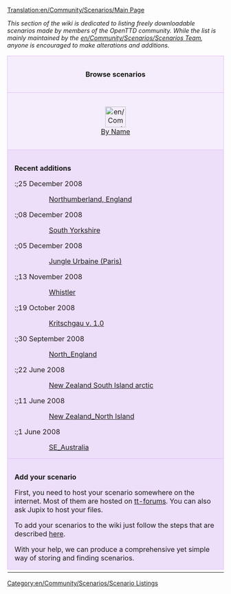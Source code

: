 [[Translation:en/Community/Scenarios/Main Page]]


''This section of the wiki is dedicated to listing freely downloadable scenarios made by members of the OpenTTD community. While the list is mainly maintained by the [[en/Community/Scenarios/Scenarios Team]], anyone is encouraged to make alterations and additions.''

{{en/-}}

{| cellspacing="3" class="mainpagetable" align="center" width="100%"
|- valign="top" 
|colspan="7" style="font-size: 100%; BACKGROUND-COLOR: #F5EDFC; border: 1px solid #E1BBFF; margin: 0; padding: 1em; text-align: center"|<font size="3">'''Browse scenarios'''</font>
|-
|style="font-size: 100%; BACKGROUND-COLOR: #F5EDFC; border: 1px solid #E1BBFF; margin: 0; padding: 1em; text-align: center; width:14%"|[[File:en/Community/Scenarios/Scnlist-alphabetical.png|48px]]<br />[[en/Community/Scenarios/List|By Name]]
|style="font-size: 100%; BACKGROUND-COLOR: #F5EDFC; border: 1px solid #E1BBFF; margin: 0; padding: 1em; text-align: center; width:14%"|[[File:en/Community/Scenarios/Scnlist-difficulty.png|48px]]<br />[[en/Community/Scenarios/Difficulty/Main Page|By Difficulty]]
|style="font-size: 100%; BACKGROUND-COLOR: #F5EDFC; border: 1px solid #E1BBFF; margin: 0; padding: 1em; text-align: center; width:14%"|[[File:en/Community/Scenarios/Scnlist-industries.png|48px]]<br />[[en/Community/Scenarios/Industry Density/Main Page|By Quantity of Industries]]
|style="font-size: 100%; BACKGROUND-COLOR: #F5EDFC; border: 1px solid #E1BBFF; margin: 0; padding: 1em; text-align: center; width:14%"|[[File:en/Community/Scenarios/Scnlist-relief.png|48px]]<br />[[en/Community/Scenarios/Relief/Main Page|By Relief]]
|style="font-size: 100%; BACKGROUND-COLOR: #F5EDFC; border: 1px solid #E1BBFF; margin: 0; padding: 1em; text-align: center; width:14%"|[[File:en/Community/Scenarios/Scnlist-setting.png|48px]]<br />[[en/Community/Scenarios/Climate/Main Page|By Setting]]
|style="font-size: 100%; BACKGROUND-COLOR: #F5EDFC; border: 1px solid #E1BBFF; margin: 0; padding: 1em; text-align: center; width:14%"|[[File:en/Community/Scenarios/Scnlist-size.png|48px]]<br />[[en/Community/Scenarios/Size/Main Page|By Size]]
|style="font-size: 100%; BACKGROUND-COLOR: #F5EDFC; border: 1px solid #E1BBFF; margin: 0; padding: 1em; text-align: center; width:14%"|[[File:en/Community/Scenarios/Scnlist-realworld.png|48px]]<br />[[en/Community/Scenarios/Real World|Based on Real World]]
|-
|colspan="7" style="font-size: 100%; BACKGROUND-COLOR: #EDDEFA; border: 1px solid #E1BBFF; margin: 0; padding: 1em 1em 0em 1em; text-align: left;"|

<font size="3">'''Recent additions'''</font>

:;25 December 2008
::[[en/Community/Scenarios/Northumberland, England|Northumberland, England]]

:;08 December 2008
::[[en/Community/Scenarios/South Yorkshire|South Yorkshire]]

:;05 December 2008
::[[en/Jungle Urbaine (Paris)|Jungle Urbaine (Paris)]]

:;13 November 2008
::[[en/Community/Scenarios/Whistler|Whistler]]

:;19 October 2008
::[[en/Community/Scenarios/Kritschgau|Kritschgau v. 1.0]]

:;30 September 2008
::[[en/Community/Scenarios/North England|North_England]] 

:;22 June 2008
::[[en/Community/Scenarios/New Zealand South Island arctic|New Zealand South Island arctic]] 

:;11 June 2008
::[[en/Community/Scenarios/New Zealand North Island|New Zealand_North Island]] 

:;1 June 2008
::[[en/Community/Scenarios/SE Australia|SE_Australia]] 

|-
|colspan="7" style="font-size: 100%; BACKGROUND-COLOR: #EDDEFA; border: 1px solid #E1BBFF; margin: 0; padding: 1em 1em 0em 1em; text-align: left;"|

<font size="3">'''Add your scenario'''</font>

First, you need to host your scenario somewhere on the internet. Most of them are hosted on [http://tt-forums.net tt-forums]. You can also ask Jupix to host your files.

To add your scenarios to the wiki just follow the steps that are described [[en/Community/Scenarios/Scenarios Team#procedure-to-add-a-scenario|here]].

With your help, we can produce a comprehensive yet simple way of storing and finding scenarios.

|-
|}

[[Category:en/Community/Scenarios/Scenario Listings]]